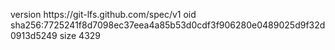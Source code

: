 version https://git-lfs.github.com/spec/v1
oid sha256:7725241f8d7098ec37eea4a85b53d0cdf3f906280e0489025d9f32d0913d5249
size 4329
